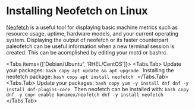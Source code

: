 
# Installing Neofetch on Linux
[Neofetch](https://github.com/dylanaraps/neofetch) is a useful tool for displaying basic machine metrics such as resource usage, uptime, hardware models, and your current operating system. Displaying the output of neofetch or its faster counterpart paleofetch can be useful information when a new terminal session is created. This can be acomplished by editing your motd or bashrc.

<Tabs items={['Debian/Ubuntu', 'RHEL/CentOS']}>
  <Tabs.Tab>
    Update your packages:
    ```bash copy
    apt update && apt upgrade
    ```
    Installing the neofetch package:
    ```bash copy
    apt install neofetch
    ```
  </Tabs.Tab>
  <Tabs.Tab>
    Update your packages:
    ```bash copy
    yum -y install dnf
    dnf -y install dnf-plugins-core
    ```
    Then neofetch can be installed with:
    ```bash copy
    dnf -y copr enable konimex/neofetch
    dnf -y install neofetch
    ```
  </Tabs.Tab>
</Tabs>
